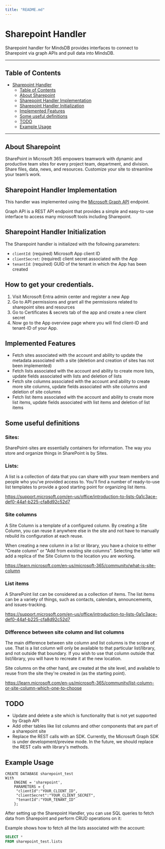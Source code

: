 ```yaml
---
title: "README.md"
---
```


# Sharepoint Handler

Sharepoint handler for MindsDB provides interfaces to connect to Sharepoint via graph APIs and pull data into MindsDB.

---

## Table of Contents

- [Sharepoint Handler](#Sharepoint-handler)
  - [Table of Contents](#table-of-contents)
  - [About Sharepoint](#about-sharepoint)
  - [Sharepoint Handler Implementation](#sharepoint-handler-implementation)
  - [Sharepoint Handler Initialization](#sharepoint-handler-initialization)
  - [Implemented Features](#implemented-features)
  - [Some useful definitions](#some-useful-definitions)
  - [TODO](#todo)
  - [Example Usage](#example-usage)

---

## About Sharepoint

SharePoint in Microsoft 365 empowers teamwork with dynamic and productive team sites for every project team, department, and division. Share files, data, news, and resources. Customize your site to streamline your team’s work.

## Sharepoint Handler Implementation

This handler was implemented using the [Microsoft Graph API](https://learn.microsoft.com/en-us/graph/use-the-api) endpoint. 

Graph API is a REST API endpoint that provides a simple and easy-to-use interface to access many microsoft tools including Sharepoint.

## Sharepoint Handler Initialization

The Sharepoint handler is initialized with the following parameters:

- `clientId`: (required) Microsoft App client ID
- `clientSecret`: (required) client secret associated with the App
- `tenantId`: (required) GUID of the tenant in which the App has been created

## How to get your credentials.

1. Visit Microsoft Entra admin center and register a new App
2. Go to API permissions and grant all the permissions related to sharepoint sites and resources
3. Go to Certificates & secrets tab of the app and create a new client secret
4. Now go to the App overview page where you will find client-ID and tenant-ID of your App.

## Implemented Features

- Fetch sites associated with the account and ability to update the metadata associated with a site (deletion and creation of sites has not been implemented)
- Fetch lists associated with the account and ability to create more lists, update fields associated with lists and deletion of lists
- Fetch site columns associated with the account and ability to create more site columns, update fields associated with site columns and deletion of site columns
- Fetch list items associated with the account and ability to create more list items, update fields associated with list items and deletion of list items


## Some useful definitions

### Sites:
SharePoint-sites are essentially containers for information. The way you store and organize things in SharePoint is by Sites.

### Lists:
A list is a collection of data that you can share with your team members and people who you've provided access to. You'll find a number of ready-to-use list templates to provide a good starting point for organizing list items.

https://support.microsoft.com/en-us/office/introduction-to-lists-0a1c3ace-def0-44af-b225-cfa8d92c52d7

### Site columns
A Site Column is a template of a configured column. By creating a Site Column, you can reuse it anywhere else in the site and not have to manually rebuild its configuration at each reuse.

When creating a new column in a list or library, you have a choice to either "Create column" or "Add from existing site columns". Selecting the latter will add a replica of the Site Column to the location you are working.

https://learn.microsoft.com/en-us/microsoft-365/community/what-is-site-column

### List items
A SharePoint list can be considered as a collection of items. The list items can be a variety of things, such as contacts, calendars, announcements, and issues-tracking.

https://support.microsoft.com/en-us/office/introduction-to-lists-0a1c3ace-def0-44af-b225-cfa8d92c52d7

### Difference between site column and list columns
The main difference between site column and list columns is the scope of use.
That is a list column will only be available to that particular list/library, and not outside that boundary. 
If you wish to use that column outside that list/library, you will have to recreate it at the new location.

Site columns on the other hand, are created at the site level, and available to reuse from the site they're created in (as the starting point).

https://learn.microsoft.com/en-us/microsoft-365/community/list-column-or-site-column-which-one-to-choose

## TODO

- Update and delete a site which is functionality that is not yet supported by Graph API
- Add other tables like list columns and other components that are part of a sharepoint site
- Replace the REST calls with an SDK. Currently, the Microsoft Graph SDK is under development/preview mode. In the future, we should replace the REST calls with library's methods. 

## Example Usage
```
CREATE DATABASE sharepoint_test
With 
    ENGINE = 'sharepoint',
    PARAMETERS = {
     "clientId":"YOUR_CLIENT_ID",
     "clientSecret":"YOUR_CLIENT_SECRET",
     "tenantId":"YOUR_TENANT_ID"
    };
```

After setting up the Sharepoint Handler, you can use SQL queries to fetch data from Sharepoint
and perform CRUD operations on it:

Example shows how to fetch all the lists associated with the account:
```sql
SELECT *
FROM sharepoint_test.lists
```

